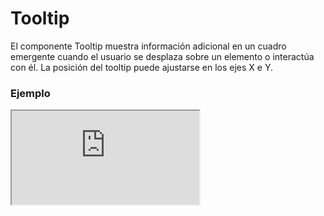 # Tooltip

El componente Tooltip muestra información adicional en un cuadro emergente cuando el usuario se desplaza sobre un elemento o interactúa con él. La posición del tooltip puede ajustarse en los ejes X e Y.


### Ejemplo

<Iframe minHeightIframe="30dvh" src="https://fenextjs-component-storybook.vercel.app/iframe.html?args=&id=tooltip-tooltip--index&viewMode=story" />

### Importación

Para importar el componente Tooltip, se puede hacer desde fenextjs

```tsx copy
import { Tooltip } from "fenextjs";
```

### Parámetros

| Parámetro | Tipo | Requerido | Default | Descripcion |
| --------- | ---- | --------- | ------- | ----------- |
| className | string | no | '' | Clase CSS para personalizar el contenedor del tooltip. |
| children | ReactNode | no | undefined | Contenido o elemento que activará la visualización del tooltip. |
| tooltip | ReactNode | no | undefined | Contenido del tooltip que se mostrará al usuario. |
| positionX | 'center' \| 'right' \| 'left' | no | 'center' | Posición horizontal del tooltip en relación con el elemento activador. |
| positionY | 'center' \| 'top' \| 'bottom' | no | 'top' | Posición vertical del tooltip en relación con el elemento activador. |

### Storybook

Para ver el storybook del componente lo puede hacer con este [link](https://fenextjs-component-storybook.vercel.app/?path=/story/tooltip-tooltip--index)

### Usos

- Tooltip básico

```tsx copy
<Tooltip tooltip="Texto de ayuda">Hover aquí</Tooltip>
```

- Tooltip con posición ajustada

```tsx copy
<Tooltip tooltip="Texto de ayuda" positionX="right" positionY="bottom">Hover aquí</Tooltip>
```

- Tooltip con clase personalizada

```tsx copy
<Tooltip tooltip="Texto de ayuda" className="custom-tooltip">Hover aquí</Tooltip>
```

